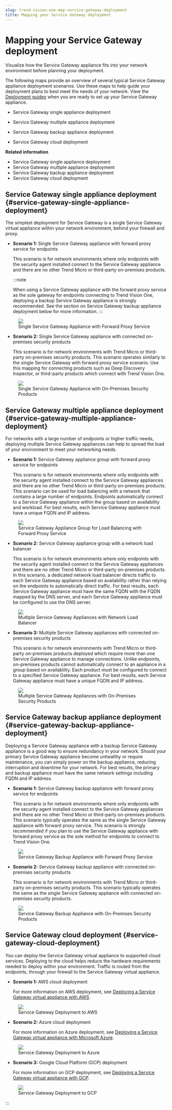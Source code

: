 ```yaml
---
slug: trend-vision-one-map-service-gateway-deployment
title: Mapping your Service Gateway deployment
---
```

# Mapping your Service Gateway deployment

Visualize how the Service Gateway appliance fits into your network environment before planning your deployment.

The following maps provide an overview of several typical Service Gateway appliance deployment scenarios. Use these maps to help guide your deployment plans to best meet the needs of your network. View the [Deployment guides](deployment-guides.mdx) when you are ready to set up your Service Gateway appliance.

- Service Gateway single appliance deployment

- Service Gateway multiple appliance deployment

- Service Gateway backup appliance deployment

- Service Gateway cloud deployment

**Related information**

- Service Gateway single appliance deployment
- Service Gateway multiple appliance deployment
- Service Gateway backup appliance deployment
- Service Gateway cloud deployment

## Service Gateway single appliance deployment {#service-gateway-single-appliance-deployment}

The simplest deployment for Service Gateway is a single Service Gateway virtual appliance within your network environment, behind your firewall and proxy.

- **Scenario 1:** Single Service Gateway appliance with forward proxy service for endpoints

  This scenario is for network environments where only endpoints with the security agent installed connect to the Service Gateway appliance and there are no other Trend Micro or third-party on-premises products.

  :::note

  When using a Service Gateway appliance with the forward proxy service as the sole gateway for endpoints connecting to Trend Vision One, deploying a backup Service Gateway appliance is strongly recommended. See the section on Service Gateway backup appliance deployment below for more information.
  :::

<figure>
<img src="./images/MAP03-singleSG=GUID-ba1e5643-dce9-4b09-abae-2c7a3df5244e.webp" />
<figcaption>Single Service Gateway Appliance with Forward Proxy Service</figcaption>
</figure>

- **Scenario 2:** Single Service Gateway appliance with connected on-premises security products

  This scenario is for network environments with Trend Micro or third-party on-premises security products. This scenario operates similarly to the single Service Gateway with forward proxy service scenario. Use this mapping for connecting products such as Deep Discovery Inspector, or third-party products which connect with Trend Vision One.

<figure>
<img src="./images/MAP06-SGwithOnPremProd=GUID-9c3751c8-b1fe-4bc5-9e08-036f6ad58570.webp" />
<figcaption>Single Service Gateway Appliance with On-Premises Security Products</figcaption>
</figure>

## Service Gateway multiple appliance deployment {#service-gateway-multiple-appliance-deployment}

For networks with a large number of endpoints or higher traffic needs, deploying multiple Service Gateway appliances can help to spread the load of your environment to meet your networking needs.

- **Scenario 1:** Service Gateway appliance group with forward proxy service for endpoints

  This scenario is for network environments where only endpoints with the security agent installed connect to the Service Gateway appliances and there are no other Trend Micro or third-party on-premises products. This scenario can be used for load balancing with a network that contains a large number of endpoints. Endpoints automatically connect to a Service Gateway appliance within the group based on availability and workload. For best results, each Service Gateway appliance must have a unique FQDN and IP address.

<figure>
<img src="./images/MAP04-multipleSG=GUID-1e0afd65-9c0f-4ff0-936a-39f4d219ead7.webp" />
<figcaption>Service Gateway Appliance Group for Load Balancing with Forward Proxy Service</figcaption>
</figure>

- **Scenario 2:** Service Gateway appliance group with a network load balancer

  This scenario is for network environments where only endpoints with the security agent installed connect to the Service Gateway appliances and there are no other Trend Micro or third-party on-premises products. In this scenario, a dedicated network load balancer directs traffic to each Service Gateway appliance based on availability rather than relying on the endpoints to automatically direct traffic. For best results, each Service Gateway appliance must have the same FQDN with the FQDN mapped by the DNS server, and each Service Gateway appliance must be configured to use the DNS server.

<figure>
<img src="./images/MAP09-multiplewithLoadBalancer=GUID-94900e4e-4e97-4fbf-ac2d-8cabf801d008.webp" />
<figcaption>Multiple Service Gateway Appliances with Network Load Balancer</figcaption>
</figure>

- **Scenario 3:** Multiple Service Gateway appliances with connected on-premises security products

  This scenario is for network environments with Trend Micro or third-party on-premises products deployed which require more than one Service Gateway appliance to manage connections. Unlike endpoints, on-premises products cannot automatically connect to an appliance in a group based on availability. Each product must be configured to connect to a specified Service Gateway appliance. For best results, each Service Gateway appliance must have a unique FQDN and IP address.

<figure>
<img src="./images/MAP07-multiplewithOnPremProd=GUID-6b466e06-e0b0-4beb-8265-4a955f10ea53.webp" />
<figcaption>Multiple Service Gateway Appliances with On-Premises Security Products</figcaption>
</figure>

## Service Gateway backup appliance deployment {#service-gateway-backup-appliance-deployment}

Deploying a Service Gateway appliance with a backup Service Gateway appliance is a good way to ensure redundancy in your network. Should your primary Service Gateway appliance become unhealthy or require maintenance, you can simply power on the backup appliance, reducing interruption and downtime for your network. For best results, the primary and backup appliance must have the same network settings including FQDN and IP address.

- **Scenario 1:** Service Gateway backup appliance with forward proxy service for endpoints

  This scenario is for network environments where only endpoints with the security agent installed connect to the Service Gateway appliances and there are no other Trend Micro or third-party on-premises products. This scenario typically operates the same as the single Service Gateway appliance with forward proxy service. This scenario is strongly recommended if you plan to use the Service Gateway appliance with forward proxy service as the sole method for endpoints to connect to Trend Vision One.

<figure>
<img src="./images/MAP05-backup=fd305d5f-2e5a-4106-8793-2012d9d9dd1f.webp" />
<figcaption>Service Gateway Backup Appliance with Forward Proxy Service</figcaption>
</figure>

- **Scenario 2:** Service Gateway backup appliance with connected on-premises security products

  This scenario is for network environments with Trend Micro or third-party on-premises security products. This scenario typically operates the same as the single Service Gateway appliance with connected on-premises security products.

<figure>
<img src="./images/MAP08-backupwithOnPremProd=GUID-f8ba8f3b-c049-42ff-b28b-9098286eb61b.webp" />
<figcaption>Service Gateway Backup Appliance with On-Premises Security Products</figcaption>
</figure>

## Service Gateway cloud deployment {#service-gateway-cloud-deployment}

You can deploy the Service Gateway virtual appliance to supported cloud services. Deploying to the cloud helps reduce the hardware requirements needed to deploy within your environment. Traffic is routed from the endpoints, through your firewall to the Service Gateway virtual appliance.

- **Scenario 1:** AWS cloud deployment

  For more information on AWS deployment, see [Deploying a Service Gateway virtual appliance with AWS](deploy-service-gateway-aws.mdx).

<figure>
<img src="./images/MAP01-AWSdeployment=GUID-6766243a-0751-45b9-ab14-620ade9e7257.webp" />
<figcaption>Service Gateway Deployment to AWS</figcaption>
</figure>

- **Scenario 2:** Azure cloud deployment

  For more information on Azure deployment, see [Deploying a Service Gateway virtual appliance with Microsoft Azure](service-gateway-azure.mdx).

<figure>
<img src="./images/MAP02-Azuredeployment=GUID-a4f44a79-ac78-4759-9ca3-7a3854eab369.webp" />
<figcaption>Service Gateway Deployment to Azure</figcaption>
</figure>

- **Scenario 3:** Google Cloud Platform (GCP) deployment

  For more information on GCP deployment, see [Deploying a Service Gateway virtual appliance with GCP](sg-virtual-app-gcp.mdx).

<figure>
<img src="./images/MAP10-GCPdeployment=362a92a5-9802-490e-b082-a98d923b3159.webp" />
<figcaption>Service Gateway Deployment to GCP</figcaption>
</figure>
:::
